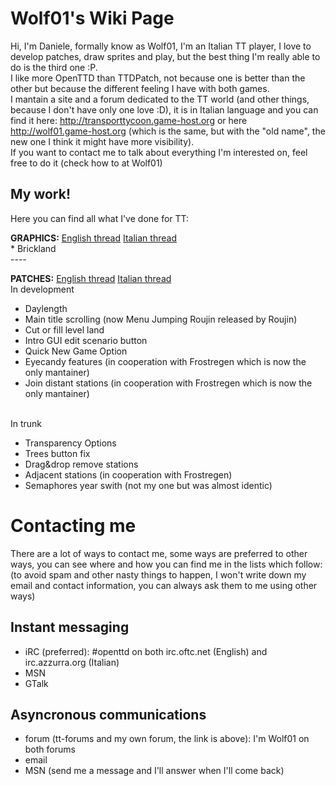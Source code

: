= Wolf01's Wiki Page =
Hi, I'm Daniele, formally know as Wolf01, I'm an Italian TT player, I love to develop patches, draw sprites and play, but the best thing I'm really able to do is the third one :P.<br>
I like more OpenTTD than TTDPatch, not because one is better than the other but because the different feeling I have with both games.<br>
I mantain a site and a forum dedicated to the TT world (and other things, because I don't have only one love :D), it is in Italian language and you can find it here: [http://transporttycoon.game-host.org http://transporttycoon.game-host.org] or here [http://wolf01.game-host.org http://wolf01.game-host.org] (which is the same, but with the "old name", the new one I think it might have more visibility).<br>
If you want to contact me to talk about everything I'm interested on, feel free to do it (check how to at Wolf01)

== My work! ==
Here you can find all what I've done for TT:

'''GRAPHICS:'''
[http://www.tt-forums.net/viewtopic.php?f=36&t=34999 English thread]
[http://wolf01.game-host.org/forum/index.php/topic,90.0.html Italian thread]<br>
* Brickland
<br>
----

'''PATCHES:'''
[http://www.tt-forums.net/viewtopic.php?f=32&t=26105 English thread]
[http://wolf01.game-host.org/forum/index.php/topic,45.0.html Italian thread]<br>
In development
* Daylength
* Main title scrolling (now Menu Jumping Roujin released by Roujin)
* Cut or fill level land
* Intro GUI edit scenario button
* Quick New Game Option
* Eyecandy features (in cooperation with Frostregen which is now the only mantainer)
* Join distant stations (in cooperation with Frostregen which is now the only mantainer)
<br>
In trunk
* Transparency Options
* Trees button fix
* Drag&drop remove stations
* Adjacent stations (in cooperation with Frostregen)
* Semaphores year swith (not my one but was almost identic)

= Contacting me =
There are a lot of ways to contact me, some ways are preferred to other ways, you can see where and how you can find me in the lists which follow: (to avoid spam and other nasty things to happen, I won't write down my email and contact information, you can always ask them to me using other ways)
== Instant messaging ==
* iRC (preferred): #openttd on both irc.oftc.net (English) and irc.azzurra.org (Italian)
* MSN
* GTalk
== Asyncronous communications ==
* forum (tt-forums and my own forum, the link is above): I'm Wolf01 on both forums
* email
* MSN (send me a message and I'll answer when I'll come back)